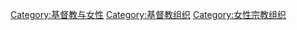 [[Category:基督教与女性|Category:基督教与女性]]
[[Category:基督教组织|Category:基督教组织]]
[[Category:女性宗教组织|Category:女性宗教组织]]